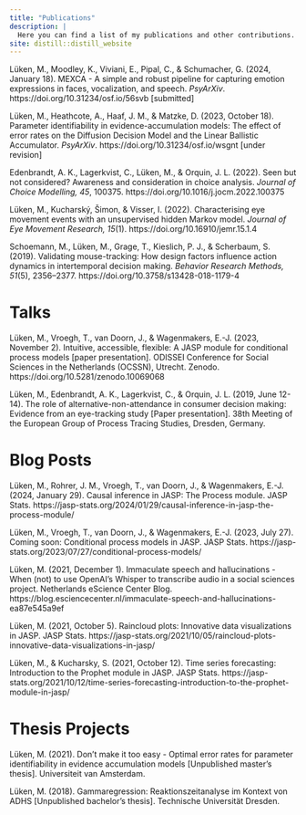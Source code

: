 ---
title: "Publications"
description: |
  Here you can find a list of my publications and other contributions.
site: distill::distill_website
---

Lüken, M., Moodley, K., Viviani, E., Pipal, C., & Schumacher, G. (2024, January 18). MEXCA - A simple and robust pipeline for capturing emotion expressions in faces, vocalization, and speech. *PsyArXiv*. https://doi.org/10.31234/osf.io/56svb [submitted]

Lüken, M., Heathcote, A., Haaf, J. M., & Matzke, D. (2023, October 18). Parameter identifiability in evidence-accumulation models: The effect of error rates on the Diffusion Decision Model and the Linear Ballistic Accumulator. *PsyArXiv*. https://doi.org/10.31234/osf.io/wsgnt [under revision]

Edenbrandt, A. K., Lagerkvist, C., Lüken, M., & Orquin, J. L. (2022). Seen but not considered? Awareness and consideration in choice analysis. *Journal of Choice Modelling, 45*, 100375. https://doi.org/10.1016/j.jocm.2022.100375

Lüken, M., Kucharský, Šimon, & Visser, I. (2022). Characterising eye movement events with an unsupervised hidden Markov model. *Journal of Eye Movement Research, 15*(1). https://doi.org/10.16910/jemr.15.1.4

Schoemann, M., Lüken, M., Grage, T., Kieslich, P. J., & Scherbaum, S. (2019). Validating mouse-tracking: How design factors influence action dynamics in intertemporal decision making. *Behavior Research Methods, 51*(5), 2356–2377. https://doi.org/10.3758/s13428-018-1179-4

# Talks

Lüken, M., Vroegh, T., van Doorn, J., & Wagenmakers, E.-J. (2023, November 2). Intuitive, accessible, flexible: A JASP module for conditional process models [paper presentation]. ODISSEI Conference for Social Sciences in the Netherlands (OCSSN), Utrecht. Zenodo. https://doi.org/10.5281/zenodo.10069068

Lüken, M., Edenbrandt, A. K., Lagerkvist, C., & Orquin, J. L. (2019, June 12-14). The role of alternative-non-attendance in consumer decision making: Evidence from an eye-tracking study [Paper presentation]. 38th Meeting of the European Group of Process Tracing Studies, Dresden, Germany.

# Blog Posts

Lüken, M., Rohrer, J. M., Vroegh, T., van Doorn, J., & Wagenmakers, E.-J. (2024, January 29). Causal inference in JASP: The Process module. JASP Stats. https://jasp-stats.org/2024/01/29/causal-inference-in-jasp-the-process-module/

Lüken, M., Vroegh, T., van Doorn, J., & Wagenmakers, E.-J. (2023, July 27). Coming soon: Conditional process models in JASP. JASP Stats. https://jasp-stats.org/2023/07/27/conditional-process-models/

Lüken, M. (2021, December 1). Immaculate speech and hallucinations - When (not) to use OpenAI’s Whisper to transcribe audio in a social sciences project. Netherlands eScience Center Blog. https://blog.esciencecenter.nl/immaculate-speech-and-hallucinations-ea87e545a9ef

Lüken, M. (2021, October 5). Raincloud plots: Innovative data visualizations in JASP. JASP Stats. https://jasp-stats.org/2021/10/05/raincloud-plots-innovative-data-visualizations-in-jasp/

Lüken, M., & Kucharsky, S. (2021, October 12). Time series forecasting: Introduction to the Prophet module in JASP. JASP Stats. https://jasp-stats.org/2021/10/12/time-series-forecasting-introduction-to-the-prophet-module-in-jasp/

# Thesis Projects

Lüken, M. (2021). Don't make it too easy - Optimal error rates for parameter identifiability in evidence accumulation models [Unpublished master's thesis]. Universiteit van Amsterdam.

Lüken, M. (2018). Gammaregression: Reaktionszeitanalyse im Kontext von ADHS [Unpublished bachelor's thesis]. Technische Universität Dresden.
